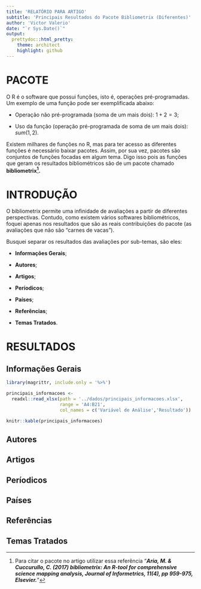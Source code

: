 ```yaml
---
title: 'RELATÓRIO PARA ARTIGO'
subtitle: 'Principais Resultados do Pacote Bibliometrix (Diferentes)'
author: 'Victor Valerio'
date: "`r Sys.Date()`"
output:
  prettydoc::html_pretty:
    theme: architect
    highlight: github
---
```


# PACOTE

O R é o software que possui funções, isto é, operações pré-programadas. Um
exemplo de uma função pode ser exemplificada abaixo: 

- Operação não pré-programada (soma de um mais dois): $1+2=3$;

- Uso da função (operação pré-programada de soma de um mais dois): 
$sum(1,2)$.

Existem milhares de funções no R, mas para ter acesso as diferentes funções
é necessário baixar pacotes. Assim, por sua vez, pacotes são conjuntos de 
funções focadas em algum tema. Digo isso pois as funções que geram os 
resultados bibliométricos são de um pacote chamado **bibliometrix^[Para 
citar o pacote no artigo utilizar essa referência "**_Aria, M. & Cuccurullo, 
C. (2017) bibliometrix: An R-tool for comprehensive science mapping 
analysis, Journal of Informetrics, 11(4), pp 959-975, Elsevier._**"].**


# INTRODUÇÃO

O bibliometrix permite uma infinidade de avaliações a partir de diferentes 
perspectivas. Contudo, como existem vários softwares bibliométricos, foquei 
apenas nos resultados que são as reais contribuições do pacote (as 
avaliações que não são "carnes de vacas").

Busquei separar os resultados das avaliações por sub-temas, são eles:

- **Informações Gerais**;

- **Autores**;

- **Artigos**;

- **Períodicos**;

- **Países**;

- **Referências**;

- **Temas Tratados**.

# RESULTADOS

## Informações Gerais

```r

library(magrittr, include.only = '%>%')

principais_informacoes <- 
  readxl::read_xlsx(path = '../dados/principais_informacoes.xlsx',
                    range = 'A4:B21',
                    col_names = c('Variável de Análise','Resultado')) 

knitr::kable(principais_informacoes)
```

## Autores

## Artigos

## Períodicos

## Países

## Referências

## Temas Tratados
